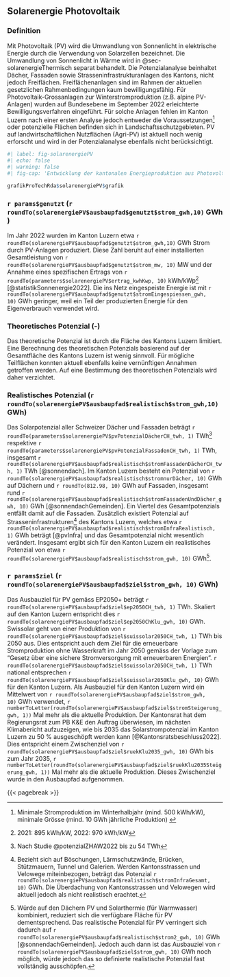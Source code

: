 ## Solarenergie Photovoltaik {#sec-solarenergiePV}


### Definition
Mit Photovoltaik (PV) wird die Umwandlung von Sonnenlicht in elektrische Energie durch die Verwendung von Solarzellen bezeichnet. Die Umwandlung von Sonnenlicht in Wärme wird in @sec-solarenergieThermisch separat behandelt. Die Potenzialanalyse beinhaltet Dächer, Fassaden sowie Strasseninfrastrukturanlagen des Kantons, nicht jedoch Freiflächen. Freiflächenanlagen sind im Rahmen der aktuellen gesetzlichen Rahmenbedingungen kaum bewilligungsfähig. Für Photovoltaik-Grossanlagen zur Winterstromproduktion (z.B. alpine PV-Anlagen) wurden auf Bundesebene im September 2022 erleichterte Bewilligungsverfahren eingeführt. Für solche Anlagen fehlen im Kanton Luzern nach einer ersten Analyse jedoch entweder die Voraussetzungen[^voraussetzungAlpinPV] oder potenzielle Flächen befinden sich in Landschaftsschutzgebieten. PV auf landwirtschaftlichen Nutzflächen (Agri-PV) ist aktuell noch wenig erforscht und wird in der Potenzialanalyse ebenfalls nicht berücksichtigt. 

[^voraussetzungAlpinPV]: Minimale Stromproduktion im Winterhalbjahr (mind. 500 kWh/kW), minimale Grösse (mind. 10 GWh jährliche Produktion)
<!-- Der Ausschluss von Freiflächen und Agri-PV wird jedoch durch eine eher optimistische Schätzung des Potenzials für Dach- und Fassadenflächen teilweise kompensiert. -->


```r
#| label: fig-solarenergiePV
#| echo: false
#| warning: false
#| fig-cap: 'Entwicklung der kantonalen Energieproduktion aus Photovoltaik und das entsprechende realistische Potenzial (blau). Zum Vergleich sind die skalierten Werte aus den Energieperspektiven 2050+ (EP2050+) in grau gezeigt.'

grafikProTechRda$solarenergiePV$grafik
``` 


### `r params$genutzt` (`r roundTo(solarenergiePV$ausbaupfad$genutzt$strom_gwh,10)` GWh)
Im Jahr 2022 wurden im Kanton Luzern etwa `r roundTo(solarenergiePV$ausbaupfad$genutzt$strom_gwh,10)` GWh Strom durch PV-Anlagen produziert. Diese Zahl beruht auf einer installierten Gesamtleistung von `r roundTo(solarenergiePV$ausbaupfad$genutzt$strom_mw, 10)`
 MW und der Annahme eines spezifischen Ertrags von `r roundTo(parameters$solarenergiePV$ertrag_kwhKwp, 10)`
  kWh/kWp[^spezErtrag] [@statistikSonnenergie2022]. Die ins Netz eingespeiste Energie ist mit `r roundTo(solarenergiePV$ausbaupfad$genutzt$stromEingespiessen_gwh, 10)` GWh geringer, weil ein Teil der produzierten Energie für den Eigenverbrauch verwendet wird.
   
[^spezErtrag]: 2021: 895 kWh/kW, 2022: 970 kWh/kW 
   
### Theoretisches Potenzial (-)
Das theoretische Potenzial ist durch die Fläche des Kantons Luzern limitiert. Eine Berechnung des theoretischen Potenzials basierend auf der Gesamtfläche des Kantons Luzern ist wenig sinnvoll. Für mögliche Teilflächen konnten aktuell ebenfalls keine vernünftigen Annahmen getroffen werden. Auf eine Bestimmung des theoretischen Potenzials wird daher verzichtet.


### Realistisches Potenzial (`r roundTo(solarenergiePV$ausbaupfad$realistisch$strom_gwh,10)` GWh)
Das Solarpotenzial aller Schweizer Dächer und Fassaden beträgt `r roundTo(parameters$solarenergiePV$pvPotenzialDächerCH_twh, 1)`
TWh[^PotenzialZHAW] respektive `r roundTo(parameters$solarenergiePV$pvPotenzialFassadenCH_twh, 1)`
 TWh, insgesamt `r roundTo(solarenergiePV$ausbaupfad$realistisch$stromFassadenDächerCH_twh, 1)`
  TWh [@sonnendach]. Im Kanton Luzern besteht ein Potenzial von `r roundTo(solarenergiePV$ausbaupfad$realistisch$stromnurDächer, 10)`
   GWh auf Dächern und `r roundTo(812.98, 10)`
    GWh auf Fassaden, insgesamt rund `r roundTo(solarenergiePV$ausbaupfad$realistisch$stromFassadenUndDächer_gwh, 10)`
     GWh [@sonnendachGemeinden]. Ein Viertel des Gesamtpotenzials entfällt damit auf die Fassaden. Zusätzlich existiert Potenzial auf Strasseninfrastrukturen[^strasseninfrastrukturen] des Kantons Luzern, welches etwa `r roundTo(solarenergiePV$ausbaupfad$realistisch$stromInfraRealistisch, 1)` GWh beträgt [@pvInfra] und das Gesamtpotenzial nicht wesentlich verändert. Insgesamt ergibt sich für den Kanton Luzern ein realistisches Potenzial von etwa `r roundTo(solarenergiePV$ausbaupfad$realistisch$strom_gwh, 10)`
      GWh[^alternativesPotenzial].
      
[^alternativesPotenzial]: Würde auf den Dächern PV und Solarthermie (für Warmwasser) kombiniert, reduziert sich die verfügbare Fläche für PV dementsprechend. Das realistische Potenzial für PV verringert sich dadurch auf `r roundTo(solarenergiePV$ausbaupfad$realistisch$strom2_gwh, 10)` GWh [@sonnendachGemeinden]. Jedoch auch dann ist das Ausbauziel von `r roundTo(solarenergiePV$ausbaupfad$ziel$strom_gwh, 10)` GWh noch möglich, würde jedoch das so definierte realistische Potenzial fast vollständig ausschöpfen.


[^strasseninfrastrukturen]: Bezieht sich auf Böschungen, Lärmschutzwände, Brücken, Stützmauern, Tunnel und Galerien. Werden Kantonsstrassen und Velowege miteinbezogen, beträgt das Potenzial `r roundTo(solarenergiePV$ausbaupfad$realistisch$stromInfraGesamt, 10)` GWh. Die Überdachung von Kantonsstrassen und Velowegen wird aktuell jedoch als nicht realistisch erachtet.

[^PotenzialZHAW]: Nach Studie @potenzialZHAW2022 bis zu 54 TWh

### `r params$ziel` (`r roundTo(solarenergiePV$ausbaupfad$ziel$strom_gwh, 10)` GWh)

Das Ausbauziel für PV gemäss EP2050+ beträgt `r roundTo(solarenergiePV$ausbaupfad$ziel$ep2050CH_twh, 1)`
 TWh. Skaliert auf den Kanton Luzern entspricht dies `r roundTo(solarenergiePV$ausbaupfad$ziel$ep2050ChKlu_gwh, 10)` GWh.  Swissolar geht von einer Produktion von `r roundTo(solarenergiePV$ausbaupfad$ziel$suissolar2050CH_twh, 1)` TWh bis 2050 aus. Dies entspricht auch dem Ziel für die erneuerbare Stromproduktion ohne Wasserkraft im Jahr 2050 gemäss der Vorlage zum "Gesetz über eine sichere Stromversorgung mit erneuerbaren Energien".
`r roundTo(solarenergiePV$ausbaupfad$ziel$suissolar2050CH_twh, 1)` TWh national entsprechen `r roundTo(solarenergiePV$ausbaupfad$ziel$suissolar2050Klu_gwh, 10)` GWh für den Kanton Luzern. Als Ausbauziel für den Kanton Luzern wird ein Mittelwert 
von  `r roundTo(solarenergiePV$ausbaupfad$ziel$strom_gwh, 10)` GWh verwendet, `r numberToLetter(roundTo(solarenergiePV$ausbaupfad$ziel$stromSteigerung_gwh, 1))`
 Mal mehr als die aktuelle Produktion. Der Kantonsrat hat dem Regierungsrat zum PB K&E den Auftrag überwiesen, im nächsten Klimabericht aufzuzeigen, wie bis 2035 das Solarstrompotenzial im Kanton Luzern zu 50 % ausgeschöpft werden kann [@Kantonsratsbeschluss2022]. Dies entspricht einem Zwischenziel von `r roundTo(solarenergiePV$ausbaupfad$ziel$ruekKlu2035_gwh, 10)` GWh bis zum Jahr 2035,  `r numberToLetter(roundTo(solarenergiePV$ausbaupfad$ziel$ruekKlu2035Steigerung_gwh, 1))`
 Mal mehr als die aktuelle Produktion. Dieses Zwischenziel wurde in den Ausbaupfad aufgenommen.

{{< pagebreak >}}

<!-- `r numberToLetter(roundTo(solarenergiePV$ausbaupfad$ziel$ruekKlu2035Steigerung_gwh, 1))` -->


<!-- Satz aus der Botschaft des Energiegesetzes (bezieht sich nur auf das Potenzial der Dächer): Das Potenzial, durch Photovoltaikanlagen auf den Dächern im Kanton Luzern Strom zu erzeugen, beträgt aktuell rund 2,4 TWh. Das ist mehr als das Doppelte des aktuellen Stromverbrauchs aller Privathaushalte und rund zwei Drittel des gesamten Stromverbrauchs im Kanton Luzern. Die aktuelle Produktion müsste mehr als verzehnfacht werden, um das Potenzial von rund 2,4 TWh zu erreichen. -->
